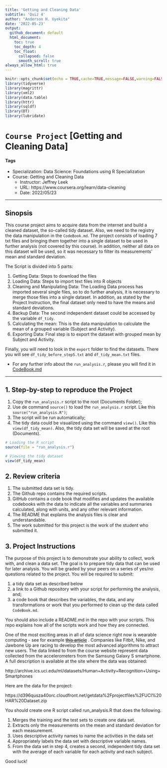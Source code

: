 ```yaml
---
title: 'Getting and Cleaning Data'
subtitle: 'Quiz 4'
author: "Anderson H. Uyekita"
date: '2022-05-23'
output:
  github_document: default
  html_document:
    toc: true
    toc_depth: 4
    toc_float:
      collapsed: false
      smooth_scroll: true
always_allow_html: true
---
```


```r
knitr::opts_chunk$set(echo = TRUE,cache=TRUE,message=FALSE,warning=FALSE)
library(tidyverse)
library(magrittr)
library(xml2)
library(data.table)
library(httr)
library(sqldf)
library(DT)
library(lubridate)
```

# `Course Project` [Getting and Cleaning Data]

#### Tags

* Specialization: Data Science: Foundations using R Specialization
* Course: Getting and Cleaning Data
    * Instructor: Jeffrey Leek
    * URL: https://www.coursera.org/learn/data-cleaning
    * Date: 2022/05/23

***

## Sinopsis

This course project aims to acquire data from the internet and build a cleaned dataset, the so-called tidy dataset. Also, we need to the registry the data manipulation in the `CodeBook.md`. The project consists of loading 7 txt files and bringing them together into a single dataset to be used in further analysis (not covered by this course). In addition, neither all data on this dataset will be used, so it was necessary to filter its measurements' mean and standard deviation.

The Script is divided into 5 parts:

1. Getting Data: Steps to download the files
2. Loading Data: Steps to import text files into R objects
3. Cleaning and Manipulating Data: The Loading Data process has imported several single files, so to do further analysis, it is necessary to merge those files into a single dataset. In addition, as stated by the Project Instruction, the final dataset only need to have the means and standard deviations.
4. Backup Data: The second independent dataset could be accessed by the variable `df_tidy`.
5. Calculating the mean: This is the data manipulation to calculate the mean of a grouped variable (Subject and Activity).
6. Exporting Data: Final step is to export the dataset with grouped mean by Subject and Activity.

Finally, you will need to look in the `export` folder to find the datasets. There you will see `df_tidy_before_step5.txt` and `df_tidy_mean.txt` files.

* For any further info about the `run_analysis.r`, please you will find it in [CodeBook.md](./CodeBook.md)

***

## 1. Step-by-step to reproduce the Project

1. Copy the `run_analysis.r` script to the root (Documents Folder);
2. Use de command `source()` to load the `run_analysis.r` script. Like this `source("run_analysis.R")`;
3. The script will be run automatically;
4. The tidy data could be visualized using the command `view()`. Like this `view(df_tidy_mean)`. Also, the tidy data set will be saved at the root (Documents).

```r
# Loading the R script
source(file = "run_analysis.r")

# Viewing the tidy dataset
view(df_tidy_mean)
```

## 2. Review criteria

1. The submitted data set is tidy. 
2. The Github repo contains the required scripts.
3. GitHub contains a code book that modifies and updates the available codebooks with the data to indicate all the variables and summaries calculated, along with units, and any other relevant information.
4. The README that explains the analysis files is clear and understandable.
5. The work submitted for this project is the work of the student who submitted it.

## 3. Project Instructions

The purpose of this project is to demonstrate your ability to collect, work with, and clean a data set. The goal is to prepare tidy data that can be used for later analysis. You will be graded by your peers on a series of yes/no questions related to the project. You will be required to submit:

1. a tidy data set as described below
2. a link to a Github repository with your script for performing the analysis, and;
3. a code book that describes the variables, the data, and any transformations or work that you performed to clean up the data called `CodeBook.md`.

You should also include a README.md in the repo with your scripts. This repo explains how all of the scripts work and how they are connected.  

One of the most exciting areas in all of data science right now is wearable computing - see for example ~~[this article](http://www.insideactivitytracking.com/data-science-activity-tracking-and-the-battle-for-the-worlds-top-sports-brand/)~~ . Companies like Fitbit, Nike, and Jawbone Up are racing to develop the most advanced algorithms to attract new users. The data linked to from the course website represent data collected from the accelerometers from the Samsung Galaxy S smartphone. A full description is available at the site where the data was obtained: 

http://archive.ics.uci.edu/ml/datasets/Human+Activity+Recognition+Using+Smartphones 

Here are the data for the project: 

https://d396qusza40orc.cloudfront.net/getdata%2Fprojectfiles%2FUCI%20HAR%20Dataset.zip 

You should create one R script called run_analysis.R that does the following.

1. Merges the training and the test sets to create one data set.
2. Extracts only the measurements on the mean and standard deviation for each measurement. 
3. Uses descriptive activity names to name the activities in the data set
4. Appropriately labels the data set with descriptive variable names. 
5. From the data set in step 4, creates a second, independent tidy data set with the average of each variable for each activity and each subject.

Good luck!